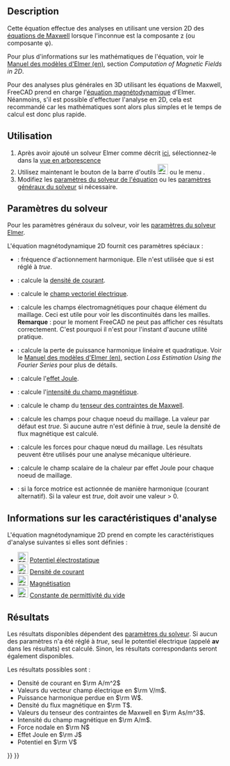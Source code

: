 <languages/>

{{Docnav/fr
|[[FEM_EquationMagnetodynamic/fr|Équation magnétodynamique]]
|[[FEM_EquationStaticCurrent/fr|Équation courant statique]]
|[[FEM_Workbench/fr|Atelier FEM]]
|IconL=FEM_EquationMagnetodynamic.svg
|IconR=FEM_EquationStaticCurrent.svg
|IconC=Workbench_FEM.svg
}}

{{GuiCommand/fr
|Name=FEM EquationMagnetodynamic2D
|Name/fr=FEM Équation magnétodynamique 2D
|MenuLocation=Résolution → Équations électromagnétiques → Équation magnétodynamique 2D
|Workbenches=[[FEM_Workbench/fr|FEM]]
|Version=0.21
|SeeAlso=[[FEM_EquationMagnetodynamic/fr|FEM Équation magnétodynamique]]
}}

==Description==

Cette équation effectue des analyses en utilisant une version 2D des [https://fr.wikipedia.org/wiki/%C3%89quations_de_Maxwell équations de Maxwell] lorsque l'inconnue est la composante z (ou composante φ).

Pour plus d'informations sur les mathématiques de l'équation, voir le [http://www.elmerfem.org/blog/documentation/ Manuel des modèles d'Elmer (en)], section ''Computation of Magnetic Fields in 2D''.

Pour des analyses plus générales en 3D utilisant les équations de Maxwell, FreeCAD prend en charge l'[[FEM_EquationMagnetodynamic/fr|équation magnétodynamique]] d'Elmer. Néanmoins, s'il est possible d'effectuer l'analyse en 2D, cela est recommandé car les mathématiques sont alors plus simples et le temps de calcul est donc plus rapide.

<span id="Usage"></span>
==Utilisation==

# Après avoir ajouté un solveur Elmer comme décrit [[FEM_SolverElmer/fr#.C3.89quations|ici]], sélectionnez-le dans la [[Tree_view/fr|vue en arborescence]]
# Utilisez maintenant le bouton de la barre d'outils [[Image:FEM_EquationMagnetodynamic2D.svg|24px]] ou le menu {{MenuCommand|Résolution → Équations électromagnétiques → Équation magnétodynamique 2D}}.
# Modifiez les [[#Param.C3.A8tres_du_solveur|paramètres du solveur de l'équation]] ou les [[FEM_SolverElmer_SolverSettings/fr|paramètres généraux du solveur]] si nécessaire.

<span id="Solver_Settings"></span>
==Paramètres du solveur==

Pour les paramètres généraux du solveur, voir les [[FEM_SolverElmer_SolverSettings/fr|paramètres du solveur Elmer]].

L'équation magnétodynamique 2D fournit ces paramètres spéciaux :
* {{PropertyData|Angular Frequency}} : fréquence d'actionnement harmonique. Elle n'est utilisée que si {{PropertyData|Is Harmonic}} est réglé à ''true''.
* {{PropertyData|Calculate Current Density}} : calcule la [https://fr.wikipedia.org/wiki/Densit%C3%A9_de_courant densité de courant].
* {{PropertyData|Calculate Electric Field}} : calcule le [https://fr.wikipedia.org/wiki/Champ_%C3%A9lectrique champ vectoriel électrique].
* {{PropertyData|Calculate Elemental Fields}} : calcule les champs électromagnétiques pour chaque élément du maillage. Ceci est utile pour voir les discontinuités dans les mailles.</br>'''Remarque''' : pour le moment FreeCAD ne peut pas afficher ces résultats correctement. C'est pourquoi il n'est pour l'instant d'aucune utilité pratique.
* {{PropertyData|Calculate Harmonic Loss}} : calcule la perte de puissance harmonique linéaire et quadratique. Voir le [http://www.elmerfem.org/blog/documentation/ Manuel des modèles d'Elmer (en)], section ''Loss Estimation Using the Fourier Series'' pour plus de détails.
* {{PropertyData|Calculate Joule Heating}} : calcule l'[https://fr.wikipedia.org/wiki/Effet_Joule effet Joule].
* {{PropertyData|Calculate Magnetic Strength}} : calcule l'[https://fr.wikipedia.org/wiki/Champ_magn%C3%A9tique intensité du champ magnétique].
* {{PropertyData|Calculate Maxwell Stress}} : calcule le champ du [https://fr.wikipedia.org/wiki/Tenseur_des_contraintes_de_Maxwell tenseur des contraintes de Maxwell].
* {{PropertyData|Calculate Nodal Fields}} : calcule les champs pour chaque noeud du maillage. La valeur par défaut est ''true''. Si aucune autre {{PropertyData|Calculate *}} n'est définie à ''true'', seule la densité de flux magnétique est calculé.
* {{PropertyData|Calculate Nodal Forces}} : calcule les forces pour chaque nœud du maillage. Les résultats peuvent être utilisés pour une analyse mécanique ultérieure.
* {{PropertyData|Calculate Nodal Heating}} : calcule le champ scalaire de la chaleur par effet Joule pour chaque noeud de maillage.
* {{PropertyData|Is Harmonic}} : si la force motrice est actionnée de manière harmonique (courant alternatif). Si la valeur est ''true'', {{PropertyData|Angular Frequency}} doit avoir une valeur > 0.

<span id="Analysis_Feature_Information"></span>
==Informations sur les caractéristiques d'analyse==

L'équation magnétodynamique 2D prend en compte les caractéristiques d'analyse suivantes si elles sont définies :

* [[Image:FEM_ConstraintElectrostaticPotential.svg|24px]] [[FEM_ConstraintElectrostaticPotential/fr|Potentiel électrostatique]]
* [[Image:FEM_ConstraintCurrentDensity.svg|24px]] [[FEM_ConstraintCurrentDensity/fr|Densité de courant]]
* [[Image:FEM_ConstraintMagnetization.svg|24px]] [[FEM_ConstraintMagnetization/fr|Magnétisation]]
* [[Image:FEM_ConstantVacuumPermittivity.svg|24px]] [[FEM_ConstantVacuumPermittivity/fr|Constante de permittivité du vide]]

<span id="Results"></span>
==Résultats==

Les résultats disponibles dépendent des [[#Paramètres_du_solveur|paramètres du solveur]]. Si aucun des paramètres {{PropertyData|Calculate *}} n'a été réglé à ''true'', seul le potentiel électrique (appelé '''av''' dans les résultats) est calculé. Sinon, les résultats correspondants seront également disponibles.

Les résultats possibles sont :
* Densité de courant en <math>\rm A/m^2</math>
* Valeurs du vecteur champ électrique en <math>\rm V/m</math>.
* Puissance harmonique perdue en <math>\rm W</math>.
* Densité du flux magnétique en <math>\rm T</math>.
* Valeurs du tenseur des contraintes de Maxwell en <math>\rm As/m^3</math>.
* Intensité du champ magnétique en <math> \rm A/m</math>.
* Force nodale en <math>\rm N</math>
* Effet Joule en <math>\rm J</math>
* Potentiel en <math>\rm V</math>


{{Docnav/fr
|[[FEM_EquationMagnetodynamic/fr|Équation magnétodynamique]]
|[[FEM_EquationStaticCurrent/fr|Équation courant statique]]
|[[FEM_Workbench/fr|Atelier FEM]]
|IconL=FEM_EquationMagnetodynamic.svg
|IconR=FEM_EquationStaticCurrent.svg
|IconC=Workbench_FEM.svg
}}

{{FEM Tools navi{{#translation:}}}}
{{Userdocnavi{{#translation:}}}}